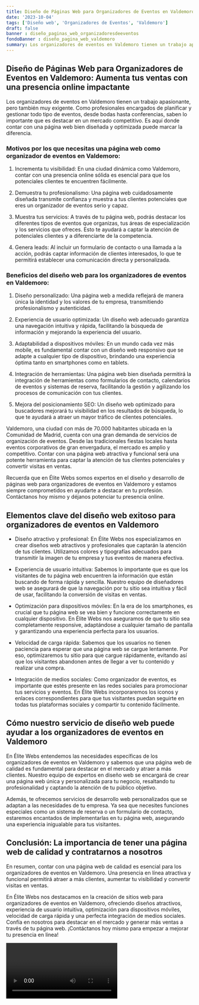 ```yaml
---
title: Diseño de Páginas Web para Organizadores de Eventos en Valdemoro
date: '2023-10-04'
tags: ['Diseño web', 'Organizadores de Eventos', 'Valdemoro']
draft: false
banner : diseño_paginas_web_organizadoresdeeventos
fondoBanner : diseño_pagina_web_valdemoro
summary: Los organizadores de eventos en Valdemoro tienen un trabajo apasionante, pero también muy exigente. Como profesionales encargados de planificar y gestionar todo tipo de eventos, desde bodas hasta conferencias, saben lo importante que es destacar en un mercado competitivo. Es aquí donde contar con una página web bien diseñada y optimizada puede marcar la diferencia.
---
```


## Diseño de Páginas Web para Organizadores de Eventos en Valdemoro: Aumenta tus ventas con una presencia online impactante

Los organizadores de eventos en Valdemoro tienen un trabajo apasionante, pero también muy exigente. Como profesionales encargados de planificar y gestionar todo tipo de eventos, desde bodas hasta conferencias, saben lo importante que es destacar en un mercado competitivo. Es aquí donde contar con una página web bien diseñada y optimizada puede marcar la diferencia.

### Motivos por los que necesitas una página web como organizador de eventos en Valdemoro:

1. Incrementa tu visibilidad: En una ciudad dinámica como Valdemoro, contar con una presencia online sólida es esencial para que los potenciales clientes te encuentren fácilmente.

2. Demuestra tu profesionalismo: Una página web cuidadosamente diseñada transmite confianza y muestra a tus clientes potenciales que eres un organizador de eventos serio y capaz.

3. Muestra tus servicios: A través de tu página web, podrás destacar los diferentes tipos de eventos que organizas, tus áreas de especialización y los servicios que ofreces. Esto te ayudará a captar la atención de potenciales clientes y a diferenciarte de la competencia.

4. Genera leads: Al incluir un formulario de contacto o una llamada a la acción, podrás captar información de clientes interesados, lo que te permitirá establecer una comunicación directa y personalizada.

### Beneficios del diseño web para los organizadores de eventos en Valdemoro:

1. Diseño personalizado: Una página web a medida reflejará de manera única la identidad y los valores de tu empresa, transmitiendo profesionalismo y autenticidad.

2. Experiencia de usuario optimizada: Un diseño web adecuado garantiza una navegación intuitiva y rápida, facilitando la búsqueda de información y mejorando la experiencia del usuario.

3. Adaptabilidad a dispositivos móviles: En un mundo cada vez más mobile, es fundamental contar con un diseño web responsivo que se adapte a cualquier tipo de dispositivo, brindando una experiencia óptima tanto en smartphones como en tablets.

4. Integración de herramientas: Una página web bien diseñada permitirá la integración de herramientas como formularios de contacto, calendarios de eventos y sistemas de reserva, facilitando la gestión y agilizando los procesos de comunicación con tus clientes.

5. Mejora del posicionamiento SEO: Un diseño web optimizado para buscadores mejorará tu visibilidad en los resultados de búsqueda, lo que te ayudará a atraer un mayor tráfico de clientes potenciales.

Valdemoro, una ciudad con más de 70.000 habitantes ubicada en la Comunidad de Madrid, cuenta con una gran demanda de servicios de organización de eventos. Desde las tradicionales fiestas locales hasta eventos corporativos de gran envergadura, el mercado es amplio y competitivo. Contar con una página web atractiva y funcional será una potente herramienta para captar la atención de tus clientes potenciales y convertir visitas en ventas.

Recuerda que en Élite Webs somos expertos en el diseño y desarrollo de páginas web para organizadores de eventos en Valdemoro y estamos siempre comprometidos en ayudarte a destacar en tu profesión. Contáctanos hoy mismo y déjanos potenciar tu presencia online.

<GifSeo />

<Cta />

## Elementos clave del diseño web exitoso para organizadores de eventos en Valdemoro

- Diseño atractivo y profesional: En Élite Webs nos especializamos en crear diseños web atractivos y profesionales que captarán la atención de tus clientes. Utilizamos colores y tipografías adecuados para transmitir la imagen de tu empresa y tus eventos de manera efectiva.

- Experiencia de usuario intuitiva: Sabemos lo importante que es que los visitantes de tu página web encuentren la información que están buscando de forma rápida y sencilla. Nuestro equipo de diseñadores web se asegurará de que la navegación por tu sitio sea intuitiva y fácil de usar, facilitando la conversión de visitas en ventas.

- Optimización para dispositivos móviles: En la era de los smartphones, es crucial que tu página web se vea bien y funcione correctamente en cualquier dispositivo. En Élite Webs nos aseguramos de que tu sitio sea completamente responsive, adaptándose a cualquier tamaño de pantalla y garantizando una experiencia perfecta para los usuarios.

- Velocidad de carga rápida: Sabemos que los usuarios no tienen paciencia para esperar que una página web se cargue lentamente. Por eso, optimizaremos tu sitio para que cargue rápidamente, evitando así que los visitantes abandonen antes de llegar a ver tu contenido y realizar una compra.

- Integración de medios sociales: Como organizador de eventos, es importante que estés presente en las redes sociales para promocionar tus servicios y eventos. En Élite Webs incorporaremos los iconos y enlaces correspondientes para que tus visitantes puedan seguirte en todas tus plataformas sociales y compartir tu contenido fácilmente.

## Cómo nuestro servicio de diseño web puede ayudar a los organizadores de eventos en Valdemoro

En Élite Webs entendemos las necesidades específicas de los organizadores de eventos en Valdemoro y sabemos que una página web de calidad es fundamental para destacar en el mercado y atraer a más clientes. Nuestro equipo de expertos en diseño web se encargará de crear una página web única y personalizada para tu negocio, resaltando tu profesionalidad y captando la atención de tu público objetivo.

Además, te ofrecemos servicios de desarrollo web personalizados que se adaptan a las necesidades de tu empresa. Ya sea que necesites funciones especiales como un sistema de reserva o un formulario de contacto, estaremos encantados de implementarlas en tu página web, asegurando una experiencia inigualable para tus visitantes.

## Conclusión: La importancia de tener una página web de calidad y contratarnos a nosotros

En resumen, contar con una página web de calidad es esencial para los organizadores de eventos en Valdemoro. Una presencia en línea atractiva y funcional permitirá atraer a más clientes, aumentar tu visibilidad y convertir visitas en ventas.

En Élite Webs nos destacamos en la creación de sitios web para organizadores de eventos en Valdemoro, ofreciendo diseños atractivos, experiencia de usuario intuitiva, optimización para dispositivos móviles, velocidad de carga rápida y una perfecta integración de medios sociales. Confía en nosotros para destacar en el mercado y generar más ventas a través de tu página web. ¡Contáctanos hoy mismo para empezar a mejorar tu presencia en línea!

<Video />

<CtaBot job='Organizadores de Eventos' city='Valdemoro'/>

<Gmaps query='Valdemoro+españa+maps' />